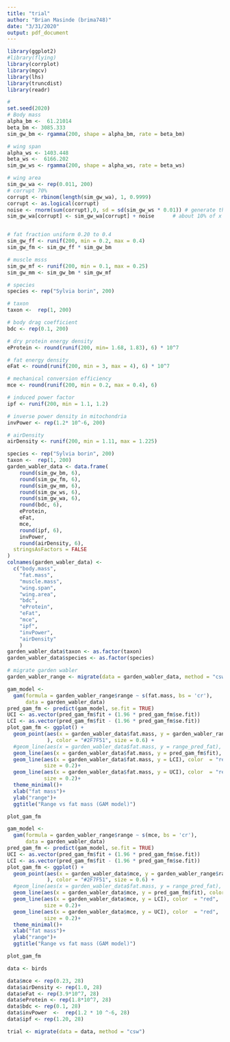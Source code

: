 ```yaml
---
title: "trial"
author: "Brian Masinde (brima748)"
date: "3/31/2020"
output: pdf_document
---
```

```r
library(ggplot2)
#library(flying)
library(corrplot)
library(mgcv)
library(lhs)
library(truncdist)
library(readr)
```


```r
# 
set.seed(2020)
# Body mass
alpha_bm <-  61.21014
beta_bm <- 3085.333
sim_gw_bm <- rgamma(200, shape = alpha_bm, rate = beta_bm)

# wing span
alpha_ws <- 1403.448
beta_ws <-  6166.202
sim_gw_ws <- rgamma(200, shape = alpha_ws, rate = beta_ws)

# wing area 
sim_gw_wa <- rep(0.011, 200)
# corrupt 70%
corrupt <- rbinom(length(sim_gw_wa), 1, 0.9999)
corrupt <- as.logical(corrupt)
noise <- rnorm(sum(corrupt),0, sd = sd(sim_gw_ws * 0.01)) # generate the noise to add
sim_gw_wa[corrupt] <- sim_gw_wa[corrupt] + noise      # about 10% of x has been corrupted


# fat fraction uniform 0.20 to 0.4
sim_gw_ff <- runif(200, min = 0.2, max = 0.4)
sim_gw_fm <- sim_gw_ff * sim_gw_bm

# muscle msss
sim_gw_mf <- runif(200, min = 0.1, max = 0.25)
sim_gw_mm <- sim_gw_bm * sim_gw_mf

# species
species <- rep("Sylvia borin", 200)

# taxon
taxon <-  rep(1, 200)

# body drag coefficient
bdc <- rep(0.1, 200)

# dry protein energy density
eProtein <- round(runif(200, min= 1.68, 1.83), 6) * 10^7

# fat energy density
eFat <- round(runif(200, min = 3, max = 4), 6) * 10^7

# mechanical conversion efficiency
mce <- round(runif(200, min = 0.2, max = 0.4), 6)

# induced power factor
ipf <- runif(200, min = 1.1, 1.2)

# inverse power density in mitochondria
invPower <- rep(1.2* 10^-6, 200) 

# airDensity
airDensity <- runif(200, min = 1.11, max = 1.225)
```


```r
species <- rep("Sylvia borin", 200)
taxon <-  rep(1, 200)
garden_wabler_data <- data.frame(
    round(sim_gw_bm, 6),
    round(sim_gw_fm, 6),
    round(sim_gw_mm, 6),
    round(sim_gw_ws, 6),
    round(sim_gw_wa, 6),
    round(bdc, 6),
    eProtein,
    eFat,
    mce,
    round(ipf, 6),
    invPower,
    round(airDensity, 6),
  stringsAsFactors = FALSE
)
colnames(garden_wabler_data) <-
  c("body.mass",
    "fat.mass",
    "muscle.mass",
    "wing.span",
    "wing.area",
    "bdc",
    "eProtein",
    "eFat",
    "mce",
    "ipf",
    "invPower",
    "airDensity"
    )
garden_wabler_data$taxon <- as.factor(taxon)
garden_wabler_data$species <- as.factor(species)
```


```r
# migrate garden wabler
garden_wabler_range <- migrate(data = garden_wabler_data, method = "csw", speed_control = "constant_speed")
```

```r
gam_model <-
  gam(formula = garden_wabler_range$range ~ s(fat.mass, bs = 'cr'),
      data = garden_wabler_data)
pred_gam_fm <- predict(gam_model, se.fit = TRUE)
UCI <- as.vector(pred_gam_fm$fit + (1.96 * pred_gam_fm$se.fit))
LCI <- as.vector(pred_gam_fm$fit - (1.96 * pred_gam_fm$se.fit))
plot_gam_fm <- ggplot() +
  geom_point(aes(x = garden_wabler_data$fat.mass, y = garden_wabler_range$range
             ), color = "#2F7F51", size = 0.6) +
  #geom_line(aes(x = garden_wabler_data$fat.mass, y = range_pred_fat), color  = "green") +
  geom_line(aes(x = garden_wabler_data$fat.mass, y = pred_gam_fm$fit), color  = "blue", size = 1.5) +
  geom_line(aes(x = garden_wabler_data$fat.mass, y = LCI), color  = "red",
            size = 0.2)+
  geom_line(aes(x = garden_wabler_data$fat.mass, y = UCI), color  = "red",
            size = 0.2)+
  theme_minimal()+
  xlab("fat mass")+
  ylab("range")+
  ggtitle("Range vs fat mass (GAM model)")

plot_gam_fm
```

```r
gam_model <-
  gam(formula = garden_wabler_range$range ~ s(mce, bs = 'cr'),
      data = garden_wabler_data)
pred_gam_fm <- predict(gam_model, se.fit = TRUE)
UCI <- as.vector(pred_gam_fm$fit + (1.96 * pred_gam_fm$se.fit))
LCI <- as.vector(pred_gam_fm$fit - (1.96 * pred_gam_fm$se.fit))
plot_gam_fm <- ggplot() +
  geom_point(aes(x = garden_wabler_data$mce, y = garden_wabler_range$range
             ), color = "#2F7F51", size = 0.6) +
  #geom_line(aes(x = garden_wabler_data$fat.mass, y = range_pred_fat), color  = "green") +
  geom_line(aes(x = garden_wabler_data$mce, y = pred_gam_fm$fit), color  = "blue", size = 1.5) +
  geom_line(aes(x = garden_wabler_data$mce, y = LCI), color  = "red",
            size = 0.2)+
  geom_line(aes(x = garden_wabler_data$mce, y = UCI), color  = "red",
            size = 0.2)+
  theme_minimal()+
  xlab("fat mass")+
  ylab("range")+
  ggtitle("Range vs fat mass (GAM model)")

plot_gam_fm
```

```r
data <- birds

data$mce <- rep(0.23, 28)
data$airDensity <- rep(1.0, 28)
data$eFat <- rep(3.9*10^7, 28)
data$eProtein <- rep(1.8*10^7, 28)
data$bdc <- rep(0.1, 28)
data$invPower  <-  rep(1.2 * 10 ^-6, 28)
data$ipf <- rep(1.20, 28)
```


```r
trial <- migrate(data = data, method = "csw")
```

